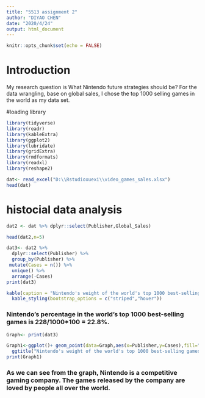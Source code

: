 ```yaml
---
title: "5513 assignment 2"
author: "DIYAO CHEN"
date: "2020/4/24"
output: html_document
---
```


```r
knitr::opts_chunk$set(echo = FALSE)
```

# Introduction
My research question is What Nintendo future strategies should be? 
For the data wrangling, base on global sales, I chose the top 1000 selling games in the world as my data set.


#loading library
```r
library(tidyverse)
library(readr)
library(kableExtra)
library(ggplot2)
library(lubridate)
library(gridExtra)
library(rmdformats)
library(readxl)
library(reshape2)
```


```r
dat<- read_excel("D:\\Rstudioxuexi\\video_games_sales.xlsx")
head(dat)
```


# histocial data analysis
```r
dat2 <- dat %>% dplyr::select(Publisher,Global_Sales)

head(dat2,n=5)

```

```r
dat3<- dat2 %>%
  dplyr::select(Publisher) %>%
  group_by(Publisher) %>%
 mutate(Cases = n()) %>%
  unique() %>%
  arrange(-Cases)
print(dat3)

```

```r

kable(caption = "Nintendo's weight of the world's top 1000 best-selling games",dat3)%>%
  kable_styling(bootstrap_options = c("striped","hover"))

```

### Nintendo's percentage in the world's top 1000 best-selling games is 228/1000*100 = 22.8%. 

```r
Graph<- print(dat3)

Graph1<-ggplot()+ geom_point(data=Graph,aes(x=Publisher,y=Cases),fill="red",colour="black")+
  ggtitle("Nintendo's weight of the world's top 1000 best-selling games")
print(Graph1)

```
### As we can see from the graph, Nintendo is a competitive gaming company. The games released by the company are loved by people all over the world. 
